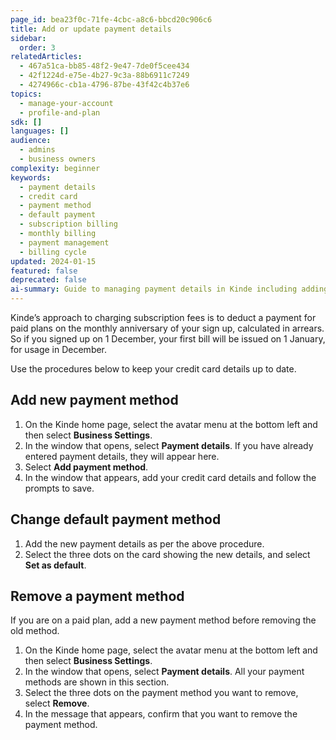 ```yaml
---
page_id: bea23f0c-71fe-4cbc-a8c6-bbcd20c906c6
title: Add or update payment details
sidebar:
  order: 3
relatedArticles:
  - 467a51ca-bb85-48f2-9e47-7de0f5cee434
  - 42f1224d-e75e-4b27-9c3a-88b6911c7249
  - 4274966c-cb1a-4796-87be-43f42c4b37e6
topics:
  - manage-your-account
  - profile-and-plan
sdk: []
languages: []
audience:
  - admins
  - business owners
complexity: beginner
keywords:
  - payment details
  - credit card
  - payment method
  - default payment
  - subscription billing
  - monthly billing
  - payment management
  - billing cycle
updated: 2024-01-15
featured: false
deprecated: false
ai-summary: Guide to managing payment details in Kinde including adding, updating, and removing payment methods for subscription billing.
---
```


Kinde’s approach to charging subscription fees is to deduct a payment for paid plans on the monthly anniversary of your sign up, calculated in arrears. So if you signed up on 1 December, your first bill will be issued on 1 January, for usage in December.

Use the procedures below to keep your credit card details up to date.

## Add new payment method

1. On the Kinde home page, select the avatar menu at the bottom left and then select **Business Settings**.
2. In the window that opens, select **Payment details**. If you have already entered payment details, they will appear here.
3. Select **Add payment method**.
4. In the window that appears, add your credit card details and follow the prompts to save.

## Change default payment method

1. Add the new payment details as per the above procedure.
2. Select the three dots on the card showing the new details, and select **Set as default**.

## Remove a payment method

If you are on a paid plan, add a new payment method before removing the old method.

1. On the Kinde home page, select the avatar menu at the bottom left and then select **Business Settings**.
2. In the window that opens, select **Payment details**. All your payment methods are shown in this section.
3. Select the three dots on the payment method you want to remove, select **Remove**.
4. In the message that appears, confirm that you want to remove the payment method.
